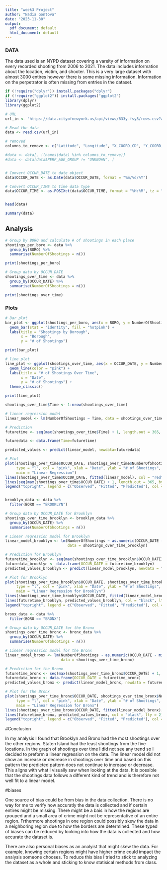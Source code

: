 ```yaml
---
title: "week3 Project"
author: "Nadia Gontova"
date: "2023-11-30"
output:
  pdf_document: default
  html_document: default
---
```



### DATA

The data used is an NYPD dataset covering a vareity of information on every recorded shooting from 2006 to 2021. The data includes information about the location, victim, and shooter. This is a very large dataset with almost 3000 entires however there is some missing information. Information on the perpetrator is often missing from entries in the dataset. 

```r

if (!require("dplyr")) install.packages("dplyr")
if (!require("ggplot2")) install.packages("ggplot2")
library(dplyr)
library(ggplot2)

# URL
url_in <- "https://data.cityofnewyork.us/api/views/833y-fsy8/rows.csv?accessType=DOWNLOAD"

# Read the data 
data <- read.csv(url_in) 

# removed
columns_to_remove <- c("Latitude", "Longitude", "X_COORD_CD", "Y_COORD_CD", "Lon_Lat", "LOC_OF_OCCUR_DESC", "LOCATION_DESC", "LOC_CLASSFCTN_DESC", "INCIDENT_KEY", "STATISTICAL_MURDER_FLAG", "JURISDICTION_CODE")

#data <- data[, !(names(data) %in% columns_to_remove)]
#data <- data[data$PERP_AGE_GROUP != "UNKNOWN", ]


# Convert OCCUR_DATE to date object
data$OCCUR_DATE <- as.Date(data$OCCUR_DATE, format = "%m/%d/%Y")

# Convert OCCUR_TIME to time data type
data$OCCUR_TIME <- as.POSIXct(data$OCCUR_TIME, format = "%H:%M", tz = "UTC")


head(data)

summary(data)
```


## Analysis 

```r
# Group by BORO and calculate # of shootings in each place
shootings_per_boro <- data %>%
  group_by(BORO) %>%
  summarise(NumberOfShootings = n())

print(shootings_per_boro)

# Group data by OCCUR_DATE 
shootings_over_time <- data %>%
  group_by(OCCUR_DATE) %>%
  summarise(NumberOfShootings = n())

print(shootings_over_time)

```

### Plots



```r

# Bar plot
bar_plot <- ggplot(shootings_per_boro, aes(x = BORO, y = NumberOfShootings)) +
  geom_bar(stat = "identity", fill = "hotpink") +
  labs(title = "Shootings by Borough",
       x = "Borough",
       y = "# of Shootings")

print(bar_plot)

# line plot
line_plot <- ggplot(shootings_over_time, aes(x = OCCUR_DATE, y = NumberOfShootings)) +
  geom_line(color = "pink") +
  labs(title = "# of Shootings Over Time",
       x = "Date",
       y = "# of Shootings") +
  theme_classic()

print(line_plot)

```


```r

shootings_over_time$Time <- 1:nrow(shootings_over_time)

# linear regression model
linear_model <- lm(NumberOfShootings ~ Time, data = shootings_over_time)

# Prediction
futuretime <- seq(max(shootings_over_time$Time) + 1, length.out = 365, by = 1)

futuredata <- data.frame(Time=futuretime)

predicted_values <- predict(linear_model, newdata=futuredata)

# Plot
plot(shootings_over_time$OCCUR_DATE, shootings_over_time$NumberOfShootings, 
     type = "l", col = "pink", xlab = "Date", ylab = "# of Shootings",
     main = "Linear Regression")
lines(shootings_over_time$OCCUR_DATE, fitted(linear_model), col = "red", lty = 2)
lines(seq(max(shootings_over_time$OCCUR_DATE) + 1, length.out = 365, by = 1), predicted_values, col = "black", lty = 2)
legend("topright", legend = c("Observed", "Fitted", "Predicted"), col = c("pink", "red", "black"), lty = c(1, 2, 2))


brooklyn_data <- data %>%
  filter(BORO == "BROOKLYN")

# Group data by OCCUR_DATE for Brooklyn
shootings_over_time_brooklyn <- brooklyn_data %>%
  group_by(OCCUR_DATE) %>%
  summarise(NumberOfShootings = n())

# Linear regression model for Brooklyn
linear_model_brooklyn <- lm(NumberOfShootings ~ as.numeric(OCCUR_DATE - min(shootings_over_time_brooklyn$OCCUR_DATE)), 
                            data = shootings_over_time_brooklyn)

# Prediction for Brooklyn
futuretime_brooklyn <- seq(max(shootings_over_time_brooklyn$OCCUR_DATE) + 1, length.out = 365, by = 1)
futuredata_brooklyn <- data.frame(OCCUR_DATE = futuretime_brooklyn)
predicted_values_brooklyn <- predict(linear_model_brooklyn, newdata = futuredata_brooklyn)

# Plot for Brooklyn
plot(shootings_over_time_brooklyn$OCCUR_DATE, shootings_over_time_brooklyn$NumberOfShootings, 
     type = "l", col = "pink", xlab = "Date", ylab = "# of Shootings",
     main = "Linear Regression for Brooklyn")
lines(shootings_over_time_brooklyn$OCCUR_DATE, fitted(linear_model_brooklyn), col = "red", lty = 2)
lines(futuretime_brooklyn, predicted_values_brooklyn, col = "black", lty = 2)
legend("topright", legend = c("Observed", "Fitted", "Predicted"), col = c("pink", "red", "black"), lty = c(1, 2, 2))

bronx_data <- data %>%
  filter(BORO == "BRONX")

# Group data by OCCUR_DATE for the Bronx
shootings_over_time_bronx <- bronx_data %>%
  group_by(OCCUR_DATE) %>%
  summarise(NumberOfShootings = n())

# Linear regression model for the Bronx
linear_model_bronx <- lm(NumberOfShootings ~ as.numeric(OCCUR_DATE - min(shootings_over_time_bronx$OCCUR_DATE)), 
                         data = shootings_over_time_bronx)

# Prediction for the Bronx
futuretime_bronx <- seq(max(shootings_over_time_bronx$OCCUR_DATE) + 1, length.out = 365, by = 1)
futuredata_bronx <- data.frame(OCCUR_DATE = futuretime_bronx)
predicted_values_bronx <- predict(linear_model_bronx, newdata = futuredata_bronx)

# Plot for the Bronx
plot(shootings_over_time_bronx$OCCUR_DATE, shootings_over_time_bronx$NumberOfShootings, 
     type = "l", col = "pink", xlab = "Date", ylab = "# of Shootings",
     main = "Linear Regression for Bronx")
lines(shootings_over_time_bronx$OCCUR_DATE, fitted(linear_model_bronx), col = "red", lty = 2)
lines(futuretime_bronx, predicted_values_bronx, col = "black", lty = 2)
legend("topright", legend = c("Observed", "Fitted", "Predicted"), col = c("pink", "red", "black"), lty = c(1, 2, 2))
```

#Conclusion 

In my analysis I found that Brooklyn and Bronx had the most shootings over the other regions. Staten Island had the least shootings from the five locations. In the graph of shootings over time I did not see any trend so I decided to preform a linear regression on the data. The linear model did not show an increase or decrease in shootings over time and based on this pattern the predicted pattern does not continue to increase or decrease. This aligns with what I visually saw when looking at the data. It is possible that the shootings data follows a different kind of trend and is therefore not well fit to a linear model. 

#biases

One source of bias could be from bias in the data collection. There is no way for me to verify how accuratly the data is collected and if certain entires might be missing. There might be a bais in how the regions are grouped and a small area of crime might not be representative of an entire region. Frthermore shootings in one region could possibly skew the data in a neighboring region due to how the borders are determined. These typed of biases can be reduced by looking into how the data is collected and how accurate the dataset is. 

There are also personal biases as an analyist that might skew the data. For example, knowing certain regions might have higher crime could impact the analysis someone chooses. To reduce this bias I tried to stick to analyzing the dataset as a whole and sticking to know statisical methods from class. 
